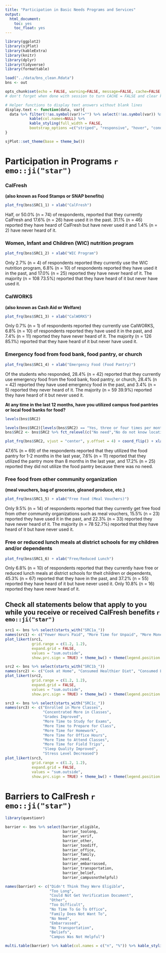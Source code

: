 ```yaml
---
title: "Participation in Basic Needs Programs and Services"
output: 
  html_document: 
    toc: yes
    toc_float: yes
---
```


```r
library(ggplot2)
library(sjPlot)
library(kableExtra)
library(knitr)
library(dplyr)
library(tidyverse)
library(formattable)

load("../data/bns_clean.Rdata")
bns <- out

opts_chunk$set(echo = FALSE, warning=FALSE, message=FALSE, cache=FALSE, fig.height=4, fig.width=6, fig.align = 'center')
# don't forget when done with session to turn CACHE = FALSE and clear knitr cache (last option under the knit button)

# Helper functions to display text answers without blank lines
display.text <- function(data, var){
  data %>% filter(!!as.symbol(var)!="") %>% select(!!as.symbol(var)) %>%
           kable(col.names=NULL) %>% 
           kable_styling(full_width = FALSE, 
           bootstrap_options =c("striped", "responsive", "hover", "condensed"))
}

sjPlot::set_theme(base = theme_bw())
```

# Participation in Programs `r emo::ji("star")` 

### CalFresh
**(also known as Food Stamps or SNAP benefits)**

```r
plot_frq(bns$SRC1_1) + xlab("CalFresh")
```

Half, or 50.0% (n = 74) of respondents, reported that they currently CalFresh and 17.6% (n = 26) have used it in the past. 31.1% (n = 46) reported they have heard of CalFresh but have never used it and 1.4% (n = 2) have never heard of it.

### Women, Infant and Children (WIC) nutrition program 

```r
plot_frq(bns$SRC1_2) + xlab("WIC Program")
```

Only 2.7% (n = 4) of respondents reported they currently use the WIC nutrition program, 6.8% (n = 10) of respondents reported they have used it in the past, and 17.0% (n = 25) reported they have never heard of it. The majority (n = 108 73.5%) reported that they have heard of it but never have used it.

### CalWORKS 
**(also known as Cash Aid or Welfare)**

```r
plot_frq(bns$SRC1_3) + xlab("CalWORKS")
```

Only 0.7% (n = 1) of respondents reported they currently use CalWORKS, 6.8% (n = 10) of respondents reported they have used it in the past, and 7.4% (n = 11) reported they have never heard of it. The majority (n = 126 85.1%) reported that they have heard of it but never have used it.

### Emergency food from food bank, food pantry, or church

```r
plot_frq(bns$SRC1_4) + xlab("Emergency Food (Food Pantry)")
```

Of the students who responded, 28.4% (n = 42) reported that they currently use emergency food from the food bank, food pantry, or church, 28.4% (n = 42) reported they have used emergency food in the past, and 3.4% (n = 5) reported they never heard of it. The majority (n = 59 39.9%) reported they have heard of it but never used it.

**At any time in the last 12 months, have you utilized campus food pantries or local food banks for food?**

```r
levels(bns$SRC2)
```

```r
levels(bns$SRC2)[levels(bns$SRC2) == "Yes, three or four times per month."] <- "Yes 3-4/mo"
bns$SRC2 <- bns$SRC2 %>% fct_relevel(c("No need","No do not know location", "No do not like food", "Yes 1-2/mo",  "Yes 3-4/mo", "Yes 5-6/mo", "Yes 7-8/mo", "Yes >8/mo"))
```

```r
plot_frq(bns$SRC2, vjust = "center", y.offset = 4) + coord_flip() + xlab("Utilized Campus Food Pantries")
```

47.6% (n = 69) of the respondents reported that they utilized the food pantry for 1-2 months in the last year, 7.6% (n = 11) reported that they utilized the pantry more than 8 months in the last year, and 17.2% (n = 25) reported they did not utilize the food pantry because there was no need.

### Free food from other community organization 
**(meal vouchers, bag of groceries, gleaned produce, etc.)**

```r
plot_frq(bns$SRC1_5) + xlab("Free Food (Meal Vouchers)")
```

Only 9.5% (n = 14) of respondents reported that they currently get free food from other community organizations such as meal vouchers, 15.5% (n = 23) reported they have used it in the past, and 22.3% (n = 33) reported they have never heard of it. The majority (n = 78 52.7%) reported that they have heard of it but have never used it.

### Free or reduced lunch meals at district schools for my children and/or dependents

```r
plot_frq(bns$SRC1_6) + xlab("Free/Reduced Lunch")
```

Only 6.8% (n = 10) of respondents reported that they currently have free or reduced lunch meals at district schools for theit children or dependents, 45.3% (n = 67) reported that they have in the past, and 37.2% (n = 55) reported they have heard of it but have never used it. Only 10.8% (n = 16) reported they have never heard of it.

## Check all statements below that apply to you while you receive or received CalFresh benefits `r emo::ji("star")`
<!---
### I am/was able to work or worked fewer hours each week in a PAID position.

```r
plot_frq(bns$SRC1a_1) + xlab("Work in Paid Position")
```

29.0% (n = 29) of respondents agreed that they are/were able to work fewer hours in a paid position when they received CalFresh benefits and 17.0% (n = 17) disagreed with the statement. 25.0% (n = 25) neither agreed nor disagreed.

### I have/had more time to do an UNPAID internship or volunteer work.

```r
plot_frq(bns$SRC1a_2) + xlab("More Time for Unpaid Work")
```

20.0% (n = 20) of respondents agreed that they had more time for unpaid work when they received CalFresh benefits and 26.0% (n = 26) disagreed with the statement. 33.0% (n = 33) neither agreed nor disagreed.

### I have/had more money to pay for bills (rent, utility bills, clothes, etc.)

```r
plot_frq(bns$SRC1a_3) + xlab("More Money for Bills")
```

35.0% (n = 35) of respondents agreed that they had more money to pay bills when they received CalFresh benefits and 18.0% (n = 18) disagreed with the statement. 20.0% (n = 20) neither agreed nor disagreed.

### I have/had more money for entertainment and social activities(ex. attending movies, shopping, and bars or parties, etc.)

```r
plot_frq(bns$SRC1a_4) + xlab("More Money for Entertainment") + ylim(c(0,35))
```

31.0% (n = 31) of respondents agreed that they had more money for entertainment and social activities when they received CalFresh benefits and 25.0% (n = 25) disagreed with the statement. 25.0% (n = 20) neither agreed nor disagreed.

### I am/was able to shop/shopped more frequently at the farmers’ market.

```r
plot_frq(bns$SRC1a_5) + xlab("Farmers' Market") + ylim(c(0,35))
```

23.0% (n = 23) of respondents agreed that they were able to shop more at the farmers' market when they received CalFresh benefits and 24.0% (n = 24) disagreed with the statement. 27.0% (n = 27) neither agreed nor disagreed.

### I have/had learned more about healthier foods.

```r
plot_frq(bns$SRC1a_6) + xlab("Learned More about Healthy Foods")
```

48.0% (n = 48) of respondents agreed that they learned more about healthier foods when they received CalFresh benefits and 9.0% (n = 9) disagreed with the statement. 15.0% (n = 15) neither agreed nor disagreed.

### I am/was able to purchase/purchased healthier foods.

```r
plot_frq(bns$SRC1a_7) + xlab("Purchase Healthier Foods")
```

40.0% (n = 40) of respondents agreed that they were able to purchase healthier foods when they received CalFresh benefits and 4.0% (n = 4) disagreed with the statement. 15.0% (n = 15) neither agreed nor disagreed.

### I cook/cooked more frequently at home.

```r
plot_frq(bns$SRC1b_1) + xlab("Cook More Frequently at Home")
```

40.0% (n = 40) of respondents agreed that they were able to cook more frequently at home when they received CalFresh benefits and 2.0% (n = 2) disagreed with the statement. 7.0% (n = 7) neither agreed nor disagreed.

### I consume/consumed a healthier diet.

```r
plot_frq(bns$SRC1b_2) + xlab("Healthier Diet")
```

45.0% (n = 45) of respondents agreed that were able to consume a healthier diet when they received CalFresh benefits and 7.0% (n = 7) disagreed with the statement. 14.0% (n = 14) neither agreed nor disagreed.

### I consume/consumed less fast food.

```r
plot_frq(bns$SRC1b_3) + xlab("Less Fast Food")
```

44.0% (n = 44) of respondents agreed that they eat less fast food when they received CalFresh benefits and 9.0% (n = 9) disagreed with the statement. 11.0% (n = 11) neither agreed nor disagreed.

### I consume/consumed fewer processed foods.

```r
plot_frq(bns$SRC1b_4) + xlab("Less Processed Foods")
```

38.0% (n = 38) of respondents agreed that they eat less processed foods when they received CalFresh benefits and 7.0% (n = 7) disagreed with the statement. 23.0% (n = 23) neither agreed nor disagreed.

### I consume/consumed fewer sugar-sweetened beverages like soda and energy drinks.

```r
plot_frq(bns$SRC1b_5) + xlab("Fewer Sugar-Sweetened Beverages")
```

37.0% (n = 37) of respondents agreed that they drink fewer sugar-sweetened drinks when they received CalFresh benefits and 11.0% (n = 11) disagreed with the statement. 17.0% (n = 17) neither agreed nor disagreed.

### I consume/consumed less alcohol or fewer alcoholic beverages.

```r
plot_frq(bns$SRC1b_6) + xlab("Less Alcoholic Beverages")
```

29.0% (n = 29) of respondents agreed that they drink fewer alcoholic drinks when they received CalFresh benefits and 9.0% (n = 9) disagreed with the statement. 28.0% (n = 28) neither agreed nor disagreed.

### I enroll/enrolled in more classes.

```r
plot_frq(bns$SRC1c_1) + xlab("Enrolled in More Classes")
```

38.0% (n = 38) of respondents agreed that they enrolled in more classes when they received CalFresh benefits and 9.0% (n = 9) disagreed with the statement. 39.0% (n = 39) neither agreed nor disagreed.

### I concentrate/concentrated more in class(es)

```r
plot_frq(bns$SRC1c_2) + xlab("Concentrated in Class")
```

55.0% (n = 55) of respondents agreed that they concentrated more in classes when they received CalFresh benefits and 3.0% (n = 3) disagreed with the statement. 20.0% (n = 20) neither agreed nor disagreed.

### My grades have/had improved

```r
plot_frq(bns$SRC1c_3) + xlab("Grades Improved")
```

41.0% (n = 41) of respondents agreed that their grades improved when they received CalFresh benefits and 2.0% (n = 2) disagreed with the statement. 36.0% (n = 36) neither agreed nor disagreed.

### I have/had more time to study for exams and quizzes

```r
plot_frq(bns$SRC1c_4) + xlab("More Time to Study for Exams")
```

41.0% (n = 41) of respondents agreed that they had more time to study for exams and quizzes when they received CalFresh benefits and 4.0% (n = 4) disagreed with the statement. 34.0% (n = 34) neither agreed nor disagreed.

### I have/had more time to read course materials or prepare for the next class`

```r
plot_frq(bns$SRC1c_5) + xlab("More Time to Read/Prepare for Class")
```

42.4% (n = 42) of respondents agreed that they had more time to read and prepare for their next class when they received CalFresh benefits and 5.1% (n = 5) disagreed with the statement. 33.3% (n = 33) neither agreed nor disagreed.

### I have/had more time to finish homework or course assignments and activities

```r
plot_frq(bns$SRC1c_6) + xlab("More Time to Finish Homework/Activities")
```

41.0% (n = 41) of respondents agreed that they had more time to finish homework and other course assignments when they received CalFresh benefits and 5.0% (n = 5) disagreed with the statement. 32.0% (n = 32) neither agreed nor disagreed.

### I have/had more time to go to my professors’office hours when needed

```r
plot_frq(bns$SRC1c_7) + xlab("More Time to Go to Office Hours")
```

38.0% (n = 38) of respondents agreed that they had more time to go to their professors' office hours when they received CalFresh benefits and 8.0% (n = 8) disagreed with the statement. 35.0% (n = 35) neither agreed nor disagreed.

### I have/had more time to attend all classes as they are scheduled

```r
plot_frq(bns$SRC1c_8) + xlab("More Time to Attend All Classes")
```

39.4% (n = 39) of respondents agreed that they had more time to attend all their classes as they are scheduled when they received CalFresh benefits and 4.0% (n = 4) disagreed with the statement. 34.3% (n = 34) neither agreed nor disagreed.

### I have/had more time to go on field trips or field work placements

```r
plot_frq(bns$SRC1c_9) + xlab("More Time to Go on Field Trips")
```

31.0% (n = 31) of respondents agreed that they had more time to go on field trips or field work placements when they received CalFresh benefits and 8.0% (n = 8) disagreed with the statement. 42.0% (n = 42) neither agreed nor disagreed.

### My sleep quality has/had improved

```r
plot_frq(bns$SRC1c_10) + xlab("Sleep Quality Improved")
```

39.4% (n = 39) of respondents agreed that their sleep quality improved when they received CalFresh benefits and 10.1% (n = 10) disagreed with the statement. 26.3% (n = 26) neither agreed nor disagreed.

### My stress level has/had decreased. (ex. I’m not stressed about having money for food or bills)

```r
plot_frq(bns$SRC1c_11) + xlab("Stress Levels Decreased")
```

34.0% (n = 34) of respondents agreed that their stress levels decreased when they received CalFresh benefits and 9.0% (n = 9) disagreed with the statement. 14.0% (n = 14) neither agreed nor disagreed. Additionally, 35.0% (n = 35) strongly agreed that their stress levels decreased.
--->

```r
src1 <- bns %>% select(starts_with("SRC1a_"))
names(src1) <- c("Fewer Hours Paid", "More Time for Unpaid", "More Money for Bills", "More Money for Entertainment", "Shop More at Farmers' Market", "Learned More about Healthy Foods", "Able to Purchase Healthy Foods")
plot_likert(src1, 
            grid.range = c(1.2, 1.2),
            expand.grid = FALSE,
            values = "sum.outside",
            show.prc.sign = TRUE) + theme_bw() + theme(legend.position = "top")
```

```r
src2 <- bns %>% select(starts_with("SRC1b_"))
names(src2) <- c("Cook at Home", "Consumed Healthier Diet", "Consumed Less Fast Food", "Consumed Fewer Processed Foods", "Consumed Fewer Sweetened Drinks", "Consumed Fewer Alcoholic Beverages")
plot_likert(src2, 
            grid.range = c(1.2, 1.2),
            expand.grid = FALSE,
            values = "sum.outside",
            show.prc.sign = TRUE) + theme_bw() + theme(legend.position = "top")
```


```r
src3 <- bns %>% select(starts_with("SRC1c_"))
names(src3) <- c("Enrolled in More Classes",
                 "Concentrated More in Classes",
                 "Grades Improved",
                 "More Time to Study for Exams",
                 "More Time to Prepare for Class",
                 "More Time for Homework",
                 "More Time for Office Hours",
                 "More Time to Attend Classes",
                 "More Time for Field Trips",
                 "Sleep Quality Improved",
                 "Stress Level Decreased")
plot_likert(src3, 
            grid.range = c(1.2, 1.2),
            expand.grid = FALSE,
            values = "sum.outside",
            show.prc.sign = TRUE) + theme_bw() + theme(legend.position = "top")
```

# Barriers to CalFresh `r emo::ji("star")`

```r
library(questionr)
```

```r
barrier <- bns %>% select(barrier_eligible,
                          barrier_toolong,
                          barrier_verif,
                          barrier_other,
                          barrier_toodiff,
                          barrier_office,
                          barrier_family,
                          barrier_need,
                          barrier_embarrassed,
                          barrier_transportation,
                          barrier_belief,
                          barrier_campusnothelpful)
```

```r
names(barrier) <- c("Didn't Think They Were Eligible",
                    "Too Long",
                    "Could Not Get Verification Document",
                    "Other",
                    "Too Difficult",
                    "No Time To Go To Office",
                    "Family Does Not Want To",
                    "No Need",
                    "Embarrassed",
                    "No Transportation",
                    "Beliefs",
                    "Campus Was Not Helpful")
```

```r
multi.table(barrier) %>% kable(col.names = c("n", "%")) %>% kable_styling()
```
















